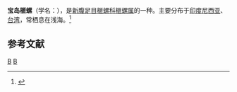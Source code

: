 {{Speciesbox 
| taxon = Oliva annulata
| binomial_authority = Gmelin, 1791
}}
'''宝岛榧螺'''（学名：''{{lang|la|Oliva annulata}}''），是[[新腹足目|新腹足目]][[榧螺科|榧螺科]][[榧螺属|榧螺属]]的一种。主要分布于[[印度尼西亚|印度尼西亚]]、[[台湾|台湾]]，常栖息在浅海。<ref>{{cite web|url=http://shell.sinica.edu.tw/chinese/shellbase_detail.php?science_no=1171|title=国际贝库：宝岛榧螺|publisher=台湾贝类资料库|accessdate=2009-08-11|archive-date=2016-03-04|archive-url=https://web.archive.org/web/20160304105231/http://shell.sinica.edu.tw/chinese/shellbase_detail.php?science_no=1171|dead-url=no}}</ref>

== 参考文献 ==
{{reflist|2}}
{{Taxonbar|from=Q13918176}}

[[Category:榧螺属|B]]
[[Category:_1791年描述的动物|B]]
